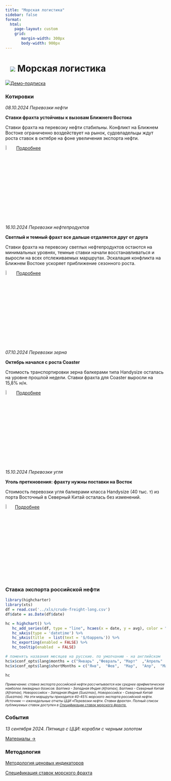 ```yaml
---
title: "Морская логистика"
sidebar: false
format: 
  html:
    page-layout: custom
    grid:
       margin-width: 300px
       body-width: 900px
---
```


# ![](../images/icon-ship.svg) Морская логистика {.my-custom-class style="margin-left:3%;"}

![](../images/icon-subscription.svg)[Демо-подписка](../demo-subscription.qmd)

::: {.grid style="margin-left:0%"}
::: {.g-col-12 .g-col-sm-12 .g-col-xs-12 .g-col-xl-4 .g-col-md-6 .g-col-lg-6}
### Котировки

*08.10.2024 Перевозки нефти*

**Ставки фрахта устойчивы к вызовам Ближнего Востока**

Ставки фрахта на перевозку нефти стабильны. Конфликт на Ближнем Востоке ограниченно воздействует на рынок, судовладельцы ждут роста ставок в октябре на фоне увеличения экспорта нефти.

![](../images/icon-locker.svg){width="6%"} [Подробнее](../demo-subscription.qmd)

*16.10.2024 Перевозки нефтепродуктов*

**Светлый и темный фрахт все дальше отдаляется друг от друга**

Ставки фрахта на перевозку светлых нефтепродуктов остаются на минимальных уровнях, темные ставки начали восстанавливаться и выросли на всех отслеживаемых маршрутах. Эскалация конфликта на Ближнем Востоке ускоряет приближение сезонного роста.

![](../images/icon-locker.svg){width="6%"} [Подробнее](../demo-subscription.qmd)

*07.10.2024 Перевозки зерна*

**Октябрь начался с роста Coaster**

Стоимость транспортировки зерна балкерами типа Handysize осталась на уровне прошлой недели. Ставки фрахта для Coaster выросли на 15,8% н/н.

![](../images/icon-locker.svg){width="6%"} [Подробнее](../demo-subscription.qmd)

*15.10.2024 Перевозки угля*

**Уголь преткновения: фрахту нужны поставки на Восток**

Стоимость перевозки угля балкерами класса Handysize (40 тыс. т) из порта Восточный в Северный Китай осталась без изменений.


![](../images/icon-locker.svg){width="6%"}[Подробнее](../demo-subscription.qmd)
:::

::: {.g-col-12 .g-col-sm-12 .g-col-xs-12 .g-col-xl-4 .g-col-md-6 .g-col-lg-6}
### Ставка экспорта российской нефти

```r
library(highcharter)
library(xts)
df = read.csv('../xls/crude-freight-long.csv')
df$date = as.Date(df$date)

hc = highchart() %>% 
   hc_add_series(df, type = "line", hcaes(x = date, y = avg), color = "#1A4AFC", name = "Фрахт российской нефти") %>% 
   hc_xAxis(type = 'datetime') %>% 
   hc_yAxis(title  = list(text = '$/баррель')) %>% 
   hc_exporting(enabled = FALSE) %>% 
   hc_tooltip(enabled  = FALSE)

# поменять названия месяцев на русские. по умолчанию - на английском
hc$x$conf_opts$lang$months = c("Январь"	,"Февраль",	"Март"	,"Апрель"	,"Май",	"Июнь", "Июль",	"Август",	"Сентябрь",	"Октябрь",	"Ноябрь",	"Декабрь")
hc$x$conf_opts$lang$shortMonths = c("Янв", 	"Фев",	"Мар",	"Апр",	"Май",	"Июн",	"Июл",	"Авг",	"Сен",	"Окт",	"Ноя",	"Дек")

hc
```

[*Примечание: ставка экспорта российской нефти рассчитывается как среднее арифметическое наиболее ликвидных базисов: Балтика - Западная Индия (Aframax), Балтика - Северный Китай (Aframax), Новороссийск - Западная Индия (Suezmax), Новороссийск - Северный Китай (Suezmax). На эти маршруты приходится 40-45% морского экспорта российской нефти. Источник — еженедельные отчеты ЦЦИ «Перевозки нефти. Ставки фрахта». Полный список публикуемых ставок доступен в [Спецификации ставок морского фрахта.](../methodology/specs-freight.qmd)*]{style="font-size:0.75em"}

### События

*13 сентября 2024. Пятница с ЦЦИ: корабли с черным золотом*

[Материалы →](../events/2024-09-13-crude.qmd)
:::
:::

::: {.grid style="margin-left:0%"}
::: {.g-col-12 .g-col-sm-12 .g-col-xs-12 .g-col-xl-4 .g-col-md-6 .g-col-lg-6}
### Методология

[Методология ценовых индикаторов](../methodology/methodology-benchmark-pbc.qmd)

[Спецификация ставок морского фрахта](../methodology/specs-freight.qmd)
:::

::: {.g-col-12 .g-col-sm-12 .g-col-xs-12 .g-col-xl-4 .g-col-md-6 .g-col-lg-6}
:::
:::
